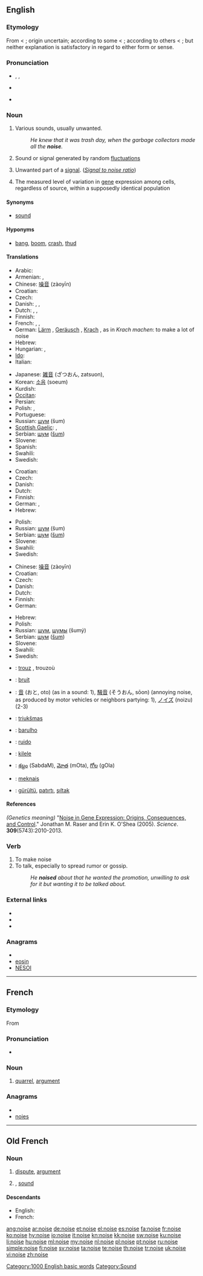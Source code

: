 ==English==

===Etymology===
From {{etyl|enm}} < {{etyl|fro}} {{term|lang=fro|noise||a dispute, wrangle, strife, noise}}; origin uncertain; according to some < {{etyl|la}} {{term|nausea|lang=la||disgust, nausea}}; according to others < {{etyl|la}} {{term|lang=la|noxia||hurt, harm, damage, injury}}; but neither explanation is satisfactory in regard to either form or sense.

===Pronunciation===
* {{enPR|noiz}}, {{IPA|/nɔɪz/}}, {{SAMPA|/nOIz/}}
* {{audio|en-us-noise.ogg|Audio (US)}}
* {{audio|En-uk-noise.ogg|Audio (UK)}}
*: {{rhymes|ɔɪz}}

===Noun===
{{en-noun}}

# Various sounds, usually unwanted.
#: ''He knew that it was trash day, when the garbage collectors made all the '''noise'''.''
# Sound or signal generated by random [[fluctuation]]s
# {{technology}} Unwanted part of a [[signal]]. (''[[signal-to-noise ratio|Signal to noise ratio]]'')
# {{genetics}} The measured level of variation in [[gene]] expression among cells, regardless of source, within a supposedly identical population

====Synonyms====
* {{sense|Various sounds}} [[sound]]

====Hyponyms====
* {{sense|Various sounds}} [[bang]], [[boom]], [[crash]], [[thud]]

====Translations====
{{trans-top|various sounds, usually unwanted}}
* Arabic: {{Arab|[[ضوضاء]]}} {{IPAchar|(ɖauɖā’)}} {{m}}
* Armenian: {{t+|hy|աղմուկ|tr=aġmuk}},  {{t-|hy|աղաղակ|tr=aġaġak}}
* Chinese: [[噪音]] (zàoyīn)
* Croatian: {{t+|hr|buka|f|alt=bȕka}}
* Czech: {{t-|cs|hluk|m}}
* Danish: {{t+|da|støj|c}}, {{t-|da|larm|c}}, {{t-|da|spektakel|c}}
* Dutch: {{t+|nl|lawaai}}, {{t+|nl|herrie}}, {{t+|nl|geluid|n}}
* Finnish: {{t+|fi|melu}}
* French: {{t+|fr|bruit|m}}, {{t+|fr|vacarme|m}}, {{t+|fr|brouhaha|m}}
* German: [[Lärm]] {{m}}, [[Geräusch]] {{n}}, [[Krach]] {{m}}, as in ''Krach machen'': to make a lot of noise
* Hebrew: {{t-|he|רעש|m}}
* Hungarian: {{t+|hu|zaj}},  {{t+|hu|zörej}}
* [[Ido]]: {{t+|io|bruiso|xs=Ido}}
* Italian: {{t+|it|rumore|m}}
{{trans-mid}}
* Japanese: [[雑音]] (ざつおん, zatsuon),  {{t-|ja|ノイズ}}
* Korean: [[소음]] (soeum)
* Kurdish: {{ku-Arab|[[ده‌نگه‌ده‌گ]]}}
* [[Occitan]]: {{t+|oc|bruch|m|xs=Occitan}}
* Persian: {{t|fa|ونگ|tr=vang}}
* Polish: {{t+|pl|hałas|m}}, {{t+|pl|szum|m}}
* Portuguese: {{t+|pt|barulho|m}}
* Russian: [[шум]] (šum) {{m}}
* [[Scottish Gaelic]]: {{t-|gd|fuaim|m|xs=Scottish Gaelic}},  {{t-|gd|faram|m|xs=Scottish Gaelic}}
* Serbian: [[шум]] ([[šum]]) {{m}}
* Slovene: {{t+|sl|hrup|m}}
* Spanish: {{t+|es|ruido|m}}
* Swahili: {{t+|sw|sura|xs=Swahili}}
* Swedish: {{t+|sv|oljud|n}}
{{trans-bottom}}

{{trans-top|sound or signal generated by random fluctuations}}
* Croatian: {{t-|hr|šum|m|alt=šȗm}}
* Czech: {{t-|cs|šum|m}}
* Danish: {{t-|da|lyd|c}}
* Dutch: {{t+|nl|ruis}}
* Finnish: {{t-|fi|kohina}}
* German: {{t+|de|Rauschen|n}}, {{t+|de|Störung|f}}
* Hebrew: {{t-|he|רעש|m}}
{{trans-mid}}
* Polish: {{t+|pl|szum|m}}
* Russian: [[шум]] (šum) {{m}}
* Serbian: [[шум]] ([[šum]]) {{m}}
* Slovene: {{t+|sl|hrup|m}}
* Swahili: {{t+|sw|sura|xs=Swahili}}
* Swedish: {{t+|sv|brus|n}}
{{trans-bottom}}

{{trans-top|''(techn.)'' Unwanted part of a signal. (''Signal to noise ratio'')}}
* Chinese: [[噪音]] (zàoyīn)
* Croatian: {{t-|hr|šum|m|alt=šȗm}}
* Czech: {{t-|cs|šum|m}}
* Danish: {{t+|da|støj|c}}
* Dutch: {{t+|nl|ruis}}
* Finnish: {{t-|fi|kohina}}
* German: {{t+|de|Rauschen|n}}
{{trans-mid}}
* Hebrew: {{t-|he|רעש|m}}
* Polish: {{t+|pl|szum|m}}
* Russian: [[шум]], [[шумы]] (šumý) {{m|p}}
* Serbian: [[шум]] ([[šum]]) {{m}}
* Slovene: {{t-|sl|šum|m}}
* Swahili: {{t+|sw|sura|xs=Swahili}}
* Swedish: {{t+|sv|brus|n}}
{{trans-bottom}}

{{trans-top|level of variation in gene expression}}
{{trans-mid}}
{{trans-bottom}}

{{checktrans-top}}
* {{ttbc|Breton}}: [[trouz]] {{m}}, trouzoù {{p}}
* {{ttbc|French}}: [[bruit]] {{m}}
* {{ttbc|Japanese}}: [[音]] (おと, oto) (as in a sound: 1), [[騒音]] (そうおん, sōon) (annoying noise, as produced by motor vehicles or neighbors partying: 1), [[ノイズ]] (noizu) (2-3)
* {{ttbc|Lithuanian}}: [[triukšmas]] {{m}}
{{trans-mid}}
* {{ttbc|Portuguese}}: [[barulho]] {{m}}
* {{ttbc|Spanish}}: [[ruido]] {{m}}
* {{ttbc|Swahili}}: [[kilele]]
* {{ttbc|Telugu}}: [[శబ్దం]] (SabdaM), [[మోత]] (mOta), [[గోల]] (gOla)
* {{ttbc|Tok Pisin}}: [[meknais]]
* {{ttbc|Turkish}}: [[gürültü]], [[patırtı]], [[şıltak]]
{{trans-bottom}}

====References====
''(Genetics meaning)'' "[http://www.sciencemag.org/cgi/content/abstract/309/5743/2010 Noise in Gene Expression: Origins, Consequences, and Control]." Jonathan M. Raser and Erin K. O'Shea (2005). ''Science''. '''309'''(5743):2010-2013.

===Verb===
{{en-verb|nois|es}}

# To make noise
# To talk, especially to spread rumor or gossip.
#: ''He '''noised''' about that he wanted the promotion, unwilling to ask for it but wanting it to be talked about.''

===External links===
* {{R:Webster 1913}}
* {{R:Century 1911}}
* {{R:OneLook}}

===Anagrams===
* {{alphagram|einos}}
* [[eosin#English|eosin]]
* [[NESOI#English|NESOI]]

[[Category:1000 English basic words]]
[[Category:Sound]]

----

==French==

===Etymology===
From {{etyl|fro|fr}} {{term|noise|lang=fro}}

===Pronunciation===
* {{IPA|/nwaz/|lang=fr}}

===Noun===
{{fr-noun|f}}

# {{archaic|or|literary|lang=fr}} [[quarrel]], [[argument]]

===Anagrams===
* {{alphagram|einos}}
* [[noies#French|noies]]

----

==Old French==

===Noun===
{{fro-noun-f}}

# [[dispute]], [[argument]]
# {{l|en|noise}}, [[sound]]

====Descendants====
* English: {{l|en|noise}}
* French: {{l|fr|noise}}

[[ang:noise]]
[[ar:noise]]
[[de:noise]]
[[et:noise]]
[[el:noise]]
[[es:noise]]
[[fa:noise]]
[[fr:noise]]
[[ko:noise]]
[[hy:noise]]
[[io:noise]]
[[it:noise]]
[[kn:noise]]
[[kk:noise]]
[[sw:noise]]
[[ku:noise]]
[[li:noise]]
[[hu:noise]]
[[ml:noise]]
[[my:noise]]
[[nl:noise]]
[[pl:noise]]
[[pt:noise]]
[[ru:noise]]
[[simple:noise]]
[[fi:noise]]
[[sv:noise]]
[[ta:noise]]
[[te:noise]]
[[th:noise]]
[[tr:noise]]
[[uk:noise]]
[[vi:noise]]
[[zh:noise]]